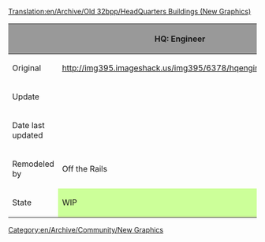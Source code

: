 [[Translation:en/Archive/Old 32bpp/HeadQuarters Buildings (New Graphics)]]
[[Category:en/Archive/Community/New Graphics]]


{| border=2
!style="background:#999999;" | 
!style="background:#999999;" |HQ: Engineer
!style="background:#999999;" |HQ: Traffic Manager
!style="background:#999999;" |HQ: Transport Coordinator
!style="background:#999999;" |HQ: Director
!style="background:#999999;" |HQ: Chairman
|-
|Original
|http://img395.imageshack.us/img395/6378/hqengineer0dx.gif
|http://img392.imageshack.us/img392/980/hqtraffic6ra.gif
|http://img399.imageshack.us/img399/8310/hqcoordinator5ua.gif
|http://img399.imageshack.us/img399/6280/hqdirector3kk.gif
|http://img392.imageshack.us/img392/1034/hqchairman2rt.gif 
|-
|Update
| 
|
|
|
| 
|-
|Date last updated
|
|
|
|
| 
|-
|Remodeled by
|Off the Rails
|
|
|
| 
|-
|State
!style="background:#ccff99;" |WIP	
!style="background:#888888;" |Unclaimed
!style="background:#888888;" |Unclaimed
!style="background:#888888;" |Unclaimed	
!style="background:#888888;" |Unclaimed	
|}